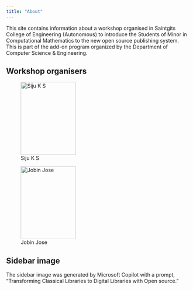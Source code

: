 ```yaml
---
title: "About"
---
```


This site contains information about a workshop organised in Saintgits College of Engineering (Autonomous) to introduce the Students of Minor in Computational Mathematics to the new open source publishing system. This is part of the add-on program organized by the Department of Computer Science & Engineering.

## Workshop organisers

::: {layout-ncol=2}
![Siju K S](images/siju.jpg){fig-align="left" width=150px
height=200px}

![Jobin Jose](images/jobin.jpg){fig-align="left"  width=150px
height=200px}
:::

## Sidebar image

The sidebar image was generated by Microsoft Copilot with a prompt, "Transforming Classical Libraries to Digital Libraries with Open source."